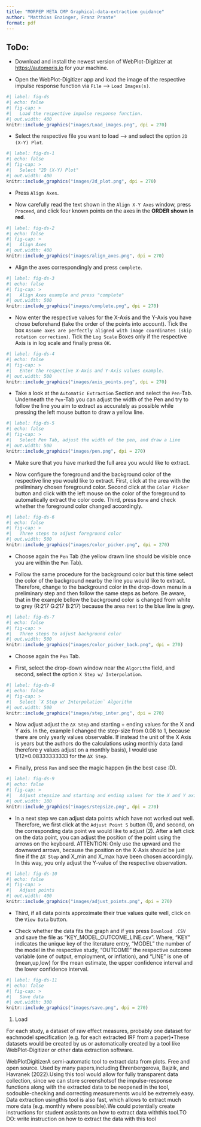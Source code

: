 ```yaml
---
title: "MORPEP META CMP Graphical-data-extraction guidance"
author: "Matthias Enzinger, Franz Prante"
format: pdf
---
```


## ToDo:

- Download and install the newest version of WebPlot-Digitizer at [https://automeris.io](https://automeris.io/WebPlotDigitizer/download.html) for your machine.  

- Open the WebPlot-Digitizer app and load the image of the respective impulse response function via `File` --> `Load Images(s)`.


```r
#| label: fig-ds
#| echo: false
#| fig-cap: >
#|   Load the respective impulse response function.
#| out.width: 400
knitr::include_graphics("images/Load_images.png", dpi = 270)
```



- Select the respective file you want to load --> and select the option `2D (X-Y) Plot`.

\newpage

```r
#| label: fig-ds-1
#| echo: false
#| fig-cap: >
#|   Select "2D (X-Y) Plot"
#| out.width: 400
knitr::include_graphics("images/2d_plot.png", dpi = 270)
```

- Press `Align Axes`.

- Now carefully read the text shown in the `Align X-Y Axes` window, press `Proceed`, and click four known points on the axes in the **ORDER shown in red**.


```r
#| label: fig-ds-2
#| echo: false
#| fig-cap: >
#|   Align Axes
#| out.width: 400
knitr::include_graphics("images/align_axes.png", dpi = 270)
```


\newpage

- Align the axes correspondingly and press `complete`. 



```r
#| label: fig-ds-3
#| echo: false
#| fig-cap: >
#|   Align Axes example and press "complete"
#| out.width: 500
knitr::include_graphics("images/complete.png", dpi = 270)
```


\newpage

- Now enter the respective values for the X-Axis and the Y-Axis you have chose beforehand (take the order of the points into account). Tick the box `Assume axes are perfectly aligned with image coordinates (skip rotation correction)`. Tick the `Log Scale` Boxes only if the respective Axis is in log scale and finally press `OK`. 

```r
#| label: fig-ds-4
#| echo: false
#| fig-cap: >
#|   Enter the respective X-Axis and Y-Axis values example.
#| out.width: 500
knitr::include_graphics("images/axis_points.png", dpi = 270)
```


\newpage

- Take a look at the `Automatic Extraction` Section and select the `Pen`-Tab. Underneath the `Pen`-Tab you can adjust the width of the Pen and try to follow the line you aim to extract as accurately as possible while pressing the left mouse button to draw a yellow line. 


```r
#| label: fig-ds-5
#| echo: false
#| fig-cap: >
#|   Select Pen Tab, adjust the width of the pen, and draw a Line
#| out.width: 500
knitr::include_graphics("images/pen.png", dpi = 270)
```

- Make sure that you have marked the full area you would like to extract. 

\newpage

- Now configure the foreground and the background color of the respective line you would like to extract. First, click at the area with the preliminary chosen foreground color. Second click at the `Color Picker` button and click with the left mouse on the color of the foreground to automatically extract the color code. Third, press `Done` and check whether the foreground color changed accordingly. 


```r
#| label: fig-ds-6
#| echo: false
#| fig-cap: >
#|   Three steps to adjust foreground color
#| out.width: 500
knitr::include_graphics("images/color_picker.png", dpi = 270)
```


\newpage

- Choose again the `Pen` Tab (the yellow drawn line should be visible once you are within the `Pen` Tab).

- Follow the same procedure for the background color but this time select the color of the background nearby the line you would like to extract. Therefore, change to the background color in the drop-down menu in a preliminary step and then follow the same steps as before. Be aware, that in the example bellow the background color is changed from white to grey (R:217 G:217 B:217) because the area next to the blue line is grey. 

```r
#| label: fig-ds-7
#| echo: false
#| fig-cap: >
#|   Three steps to adjust background color
#| out.width: 500
knitr::include_graphics("images/color_picker_back.png", dpi = 270)
```

\newpage

- Choose again the `Pen` Tab.

- First, select the drop-down window near the `Algorithm` field, and second, select the option `X Step w/ Interpolation`.

```r
#| label: fig-ds-8
#| echo: false
#| fig-cap: >
#|   Select `X Step w/ Interpolation` Algorithm
#| out.width: 500
knitr::include_graphics("images/step_inter.png", dpi = 270)
```


- Now adjust adjust the `ΔX Step` and starting + ending values for the X and Y axis. In the, example I changed the step-size from 0.08 to 1, because there are only yearly values observable. If instead the unit of the X Axis is years but the authors do the calculations using monthly data (and therefore y values adjust on a monthly basis), I would use 1/12=0.08333333333 for the `ΔX Step`.

- Finally, press `Run` and see the magic happen (in the best case :D).

```r
#| label: fig-ds-9
#| echo: false
#| fig-cap: >
#|   Adjust stepsize and starting and ending values for the X and Y axis. 
#| out.width: 180
knitr::include_graphics("images/stepsize.png", dpi = 270)
```


\newpage


- In a next step we can adjust data points which have not worked out well. Therefore, we first click at the `Adjust Point S` button (1), and second, on the corresponding data point we would like to adjust (2). After a left click on the data point, you can adjust the position of the point using the arrows on the keyboard. ATTENTION: Only use the upward and the downward arrows, because the position on the X-Axis should be just fine if the `ΔX Step` and X_min and X_max have been chosen accordingly. In this way, you only adjust the Y-value of the respective observation. 


```r
#| label: fig-ds-10
#| echo: false
#| fig-cap: >
#|   Adjust points 
#| out.width: 400
knitr::include_graphics("images/adjust_points.png", dpi = 270)
```


- Third, if all data points approximate their true values quite well, click on the `View Data` button. 

- Check whether the data fits the graph and if yes press `Download .CSV` and save the file as "KEY_MODEL_OUTCOME_LINE.csv". Where, "KEY" indicates the unique key of the literature entry, "MODEL" the number of the model in the respective study, "OUTCOME" the respective outcome variable (one of output, employment, or inflation), and "LINE" is one of (mean,up,low) for the mean estimate, the upper confidence interval and the lower confidence interval.  


```r
#| label: fig-ds-11
#| echo: false
#| fig-cap: >
#|   Save data
#| out.width: 300
knitr::include_graphics("images/save.png", dpi = 270)
```


1) Load 

For each study, a dataset of raw effect measures, probably one dataset for eachmodel specification (e.g. for each extracted IRF from a paper)•These datasets would be created by us or automatically created by a tool like WebPlot-Digitizer or other data extraction software.

WebPlotDigitizerA semi-automatic tool to extract data from plots. Free and open source. Used by many papers,including Ehrenbergerova, Bajzik, and Havranek (2022).Using this tool would allow for fully transparent data collection, since we can store screenshotsof the impulse-response functions along with the extracted data to be reopened in the tool, sodouble-checking and correcting measurements would be extremely easy. Data extraction usingthis tool is also fast, which allows to extract much more data (e.g. monthly where possible).We could potentially create instructions for student assistants on how to extract data withthis tool.TO DO: write instruction on how to extract the data with this tool

